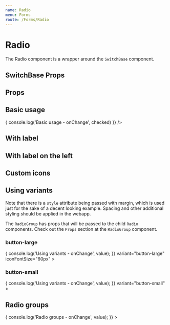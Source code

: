 ```yaml
---
name: Radio
menu: Forms
route: /Forms/Radio
---
```



# Radio

The Radio component is a wrapper around the `SwitchBase` component.

## SwitchBase Props
<PropsTable of={SwitchBase} />

## Props
<PropsTable of={Radio} />

## Basic usage
<Playground wrapper={Wrapper}>
  <Radio
    value="my value"
    onChange={(checked) => {
      console.log('Basic usage - onChange', checked)
    }}
  />
</Playground>

## With label
<Playground wrapper={Wrapper}>
  <Radio label="Gender" value="my value" />
</Playground>

## With label on the left
<Playground wrapper={Wrapper}>
  <Radio label="Gender" labelPlacement="start" value="my value" />
</Playground>

## Custom icons
<Playground wrapper={Wrapper}>
  <div>
    <Radio
      label="This will switch icon only"
      value="my value"
      icon="twitter"
      iconChecked="facebook"
      iconVariant={2}
    />
  </div>

  <div>
    <Radio
      label="This will switch variant"
      value="my value"
      icon="twitter"
      iconVariant={2}
      iconVariantChecked={0}
    />
  </div>

  <div>
    <Radio
      label="This will switch icon and variant"
      value="my value"
      icon="twitter"
      iconChecked="facebook"
      iconVariant={2}
      iconVariantChecked={0}
    />
  </div>
</Playground>

## Using variants
Note that there is a `style` attribute being passed with margin, which is used
just for the sake of a decent looking example. Spacing and other additional
styling should be applied in the webapp.

The `RadioGroup` has props that will be passed to the child `Radio` components.
Check out the `Props` section at the `RadioGroup` component.

<Playground wrapper={Wrapper}>
  <div>
    <H3>button-large</H3>
    <RadioGroup
      name="gender"
      value="people1"
      onChange={(value) => {
        console.log('Using variants - onChange', value);
      }}
      variant="button-large"
      iconFontSize="60px"
    >
      <Radio
        label="1"
        value="people1"
        icon="people--one"
      />
      <Radio
        label="2"
        value="people2"
        icon="people--two"
      />
      <Radio
        label="3"
        value="people3"
        icon="people--three"
      />
    </RadioGroup>
  </div>

  <div style={{ marginTop: '60px' }}>
    <H3>button-small</H3>
    <RadioGroup
      name="gender"
      value="people2"
      onChange={(value) => {
        console.log('Using variants - onChange', value);
      }}
      variant="button-small"
    >
      <Radio
        label="1"
        value="people1"
        icon="people--one--thick"
      />
      <Radio
        label="2"
        value="people2"
        icon="people--two--thick"
      />
      <Radio
        label="3"
        value="people3"
        icon="people--three--thick"
      />
    </RadioGroup>
  </div>
</Playground>

## Radio groups
<Playground wrapper={Wrapper}>
  <RadioGroup
    name="gender"
    value="female"
    onChange={(value) => {
      console.log('Radio groups - onChange', value);
    }}
  >
    <Radio label="Female" value="female" />
    <Radio label="Male" value="male" />
    <Radio label="Unknown" value="unknown" />
  </RadioGroup>
</Playground>
